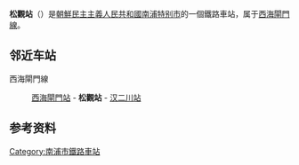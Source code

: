 {{unreferenced|time=2015-01-17T16:42:50+00:00}}
{{朝鮮半島車站資訊
|公司色 = blue
|文字色 = 
|站名 = 松觀站
|圖片 = 
|pxl = 
|圖片說明 =
|前一站 = [[西海閘門站|西海閘門]]
|前一站距離 = 
|後一站距離 = 
|後一站 = [[汉二川站|汉二川]]
|所屬路線 = [[西海閘門線|西海閘門線]]
|距離 = 
|起點站 = [[平壤站|平壤]]
|諺文 = 송관역
|朝鮮漢字 = 松觀驛
|文觀部式 = 
|馬-賴式 = Songgwan-yŏk
|副站名 = 
|車站編號 = 
|停站路線數 = 
|所屬公司 = [[朝鮮民主主義人民共和國鐵道省|朝鮮民主主義人民共和國鐵道省]]
|所在地 =[[南浦特别市|南浦特别市]]
|車站構造 = 地面车站
|月台配置 = 
|啟用年月日 =
|廢站年月日 = 
|上下車人次 = 
|統計年度 = 
|轉車 = 
|備註 = 
|全寬備註 = 
}}

'''松觀站'''（{{lang-ko|송관역}}）是[[朝鮮民主主義人民共和國|朝鮮民主主義人民共和國]][[南浦特别市|南浦特别市]]的一個鐵路車站，属于[[西海閘門線|西海閘門線]]。

==邻近车站==
西海閘門線
:[[西海閘門站|西海閘門站]] - '''松觀站''' - [[汉二川站|汉二川站]]

==参考资料==
{{reflist}}

{{朝鲜铁路小作品}}

{{西海閘門線}}

[[Category:南浦市鐵路車站|Category:南浦市鐵路車站]]